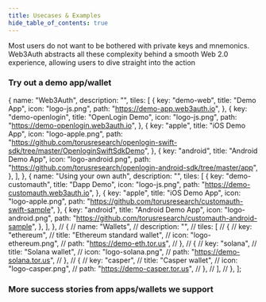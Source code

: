 ```yaml
---
title: Usecases & Examples
hide_table_of_contents: true
---
```



Most users do not want to be bothered with private keys and mnemonics. Web3Auth
abstracts all these complexity behind a smooth Web 2.0 experience, allowing
users to dive straight into the action

<h3>Try out a demo app/wallet</h3>

  {
    name: "Web3Auth",
    description: "",
    tiles: [
      {
        key: "demo-web",
        title: "Demo App",
        icon: "logo-js.png",
        path: "https://demo-app.web3auth.io",
      },
      {
        key: "demo-openlogin",
        title: "OpenLogin Demo",
        icon: "logo-js.png",
        path: "https://demo-openlogin.web3auth.io",
      },
      {
        key: "apple",
        title: "iOS Demo App",
        icon: "logo-apple.png",
        path: "https://github.com/torusresearch/openlogin-swift-sdk/tree/master/OpenloginSwiftSdkDemo",
      },
      {
        key: "android",
        title: "Android Demo App",
        icon: "logo-android.png",
        path: "https://github.com/torusresearch/openlogin-android-sdk/tree/master/app",
      },
    ],
  },
  {
    name: "Using your own auth",
    description: "",
    tiles: [
      {
        key: "demo-customauth",
        title: "Dapp Demo",
        icon: "logo-js.png",
        path: "https://demo-customauth.web3auth.io",
      },
      {
        key: "apple",
        title: "iOS Demo App",
        icon: "logo-apple.png",
        path: "https://github.com/torusresearch/customauth-swift-sample",
      },
      {
        key: "android",
        title: "Android Demo App",
        icon: "logo-android.png",
        path: "https://github.com/torusresearch/customauth-android-sample",
      },
    ],
  },
  // {
  //   name: "Wallets",
  //   description: "",
  //   tiles: [
  //     {
  //       key: "ethereum",
  //       title: "Ethereum standard wallet",
  //       icon: "logo-ethereum.png",
  //       path: "https://demo-eth.tor.us",
  //     },
  //     {
  //       key: "solana",
  //       title: "Solana wallet",
  //       icon: "logo-solana.png",
  //       path: "https://demo-solana.tor.us",
  //     },
  //     {
  //       key: "casper",
  //       title: "Casper wallet",
  //       icon: "logo-casper.png",
  //       path: "https://demo-casper.tor.us",
  //     },
  //   ],
  // },
];

<Tiles tileGroups={tileGroupsData} />

<h3>More success stories from apps/wallets we support</h3>
<UsecaseCards />
